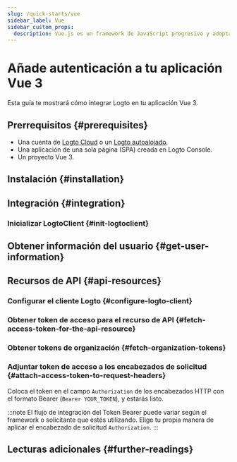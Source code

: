 ```yaml
---
slug: /quick-starts/vue
sidebar_label: Vue
sidebar_custom_props:
  description: Vue.js es un framework de JavaScript progresivo y adoptable de manera incremental para construir interfaces de usuario en la web.
---
```




# Añade autenticación a tu aplicación Vue 3

Esta guía te mostrará cómo integrar Logto en tu aplicación Vue 3.

<GuideTip />

## Prerrequisitos \{#prerequisites}

- Una cuenta de [Logto Cloud](https://cloud.logto.io) o un [Logto autoalojado](/introduction/set-up-logto-oss).
- Una aplicación de una sola página (SPA) creada en Logto Console.
- Un proyecto Vue 3.

## Instalación \{#installation}

<Installation />

## Integración \{#integration}

### Inicializar LogtoClient \{#init-logtoclient}

<InitClient />

<ImplementSignInAndSignOut />

<Checkpoint />

## Obtener información del usuario \{#get-user-information}

<GetUserInformation />

## Recursos de API \{#api-resources}

<ApiResourcesDescription />

### Configurar el cliente Logto \{#configure-logto-client}

<ConfigApiResources />

### Obtener token de acceso para el recurso de API \{#fetch-access-token-for-the-api-resource}

<FetchAccessTokenForApiResources />

### Obtener tokens de organización \{#fetch-organization-tokens}

<FetchOrganizationTokenForUser />

### Adjuntar token de acceso a los encabezados de solicitud \{#attach-access-token-to-request-headers}

Coloca el token en el campo `Authorization` de los encabezados HTTP con el formato Bearer (`Bearer YOUR_TOKEN`), y estarás listo.

:::note
El flujo de integración del Token Bearer puede variar según el framework o solicitante que estés utilizando. Elige tu propia manera de aplicar el encabezado de solicitud `Authorization`.
:::

## Lecturas adicionales \{#further-readings}

<FurtherReadings />
